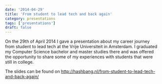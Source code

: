 ```yaml
---
date: '2014-04-29'
title: 'From student to lead tech and back again'
category: presentations
tags: ['presentations']
draft: false
---
```


On the 29th of April 2014 I gave a presentation about my career journey from student to lead tech at the Vrije Universiteit in Amsterdam. I graduated my Computer Science bachelor and master studies there and was offered the opportunity to share some of my experiences with students that were still in college.

The slides can be found on http://hashbang.nl/from-student-to-lead-tech-and-back-again/
